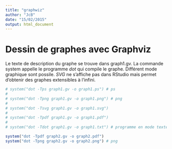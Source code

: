 ```yaml
---
title: "graphwiz"
author: "JcB"
date: "15/02/2015"
output: html_document
---
```


Dessin de graphes avec Graphviz
===============================

Le texte de description du graphe se trouve dans graph1.gv. La commande system appelle le programme _dot_ qui compile le graphe. Différent mode graphique sont possile. _SVG_ ne s'affiche pas dans RStudio mais permet d'obtenir des graphes extensibles à l'infini.

```r
# system("dot -Tps graph1.gv -o graph1.ps") # ps
# 
# system("dot -Tpng graph1.gv -o graph1.png") # png
# 
# system("dot -Tsvg graph1.gv -o graph1.svg")
# 
# system("dot -Tpdf graph1.gv -o graph1.pdf")
# 
# system("dot -Tdot graph1.gv -o graph1.txt") # programme en mode texte

system("dot -Tpdf graph2.gv -o graph2.pdf")
system("dot -Tpng graph2.gv -o graph2.png") # png
```

